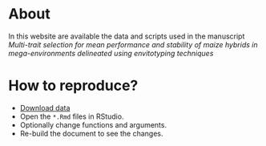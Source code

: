 <!-- % About -->
# <i class="fas fa-glasses"></i>About {-}
In this website are available the data and scripts used in the manuscript *Multi-trait selection for mean performance and stability of maize hybrids in mega-environments delineated using envitotyping techniques*


# <i class="fas fa-code"></i>How to reproduce? {-}

* [Download data](https://github.com/TiagoOlivoto/paper_maize_huanghuaihai/archive/refs/heads/master.zip)
* Open the `*.Rmd` files in RStudio.
* Optionally change functions and arguments.
* Re-build the document to see the changes.


<!-- academic icons -->
<link rel="stylesheet" href="https://cdn.jsdelivr.net/gh/jpswalsh/academicons@1/css/academicons.min.css">
<!-- font awesome -->
<script src="https://kit.fontawesome.com/1f72d6921a.js" crossorigin="anonymous"></script>
